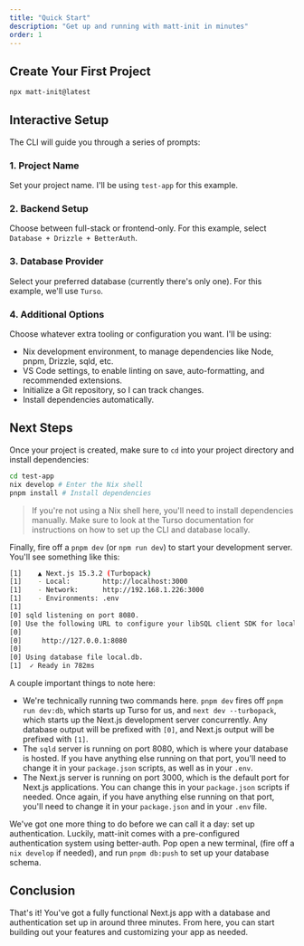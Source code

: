```yaml
---
title: "Quick Start"
description: "Get up and running with matt-init in minutes"
order: 1
---
```


## Create Your First Project

```bash
npx matt-init@latest
```

## Interactive Setup

The CLI will guide you through a series of prompts:

### 1. Project Name
Set your project name. I'll be using `test-app` for this example.

### 2. Backend Setup
Choose between full-stack or frontend-only. For this example, select `Database + Drizzle + BetterAuth`.

### 3. Database Provider
Select your preferred database (currently there's only one). For this example, we'll use `Turso`.

### 4. Additional Options
Choose whatever extra tooling or configuration you want. I'll be using:
   - Nix development environment, to manage dependencies like Node, pnpm, Drizzle, sqld, etc.
   - VS Code settings, to enable linting on save, auto-formatting, and recommended extensions.
   - Initialize a Git repository, so I can track changes.
   - Install dependencies automatically.

## Next Steps

Once your project is created, make sure to `cd` into your project directory and install dependencies:

```bash
cd test-app
nix develop # Enter the Nix shell
pnpm install # Install dependencies
```

> If you're not using a Nix shell here, you'll need to install dependencies manually. Make sure to look at the <Link href="/docs/usage/databases#turso">Turso</Link> documentation for instructions on how to set up the CLI and database locally.

Finally, fire off a `pnpm dev` (or `npm run dev`) to start your development server. You'll see something like this:

```bash
[1]    ▲ Next.js 15.3.2 (Turbopack)
[1]    - Local:        http://localhost:3000
[1]    - Network:      http://192.168.1.226:3000
[1]    - Environments: .env
[1]
[0] sqld listening on port 8080.
[0] Use the following URL to configure your libSQL client SDK for local development:
[0]
[0]     http://127.0.0.1:8080
[0]
[0] Using database file local.db.
[1]  ✓ Ready in 782ms
```

A couple important things to note here:
- We're technically running two commands here. `pnpm dev` fires off `pnpm run dev:db`, which starts up Turso for us, and `next dev --turbopack`, which starts up the Next.js development server concurrently. Any database output will be prefixed with `[0]`, and Next.js output will be prefixed with `[1]`.
- The `sqld` server is running on port 8080, which is where your database is hosted. If you have anything else running on that port, you'll need to change it in your `package.json` scripts, as well as in your `.env`.
- The Next.js server is running on port 3000, which is the default port for Next.js applications. You can change this in your `package.json` scripts if needed. Once again, if you have anything else running on that port, you'll need to change it in your `package.json` and in your `.env` file.

We've got one more thing to do before we can call it a day: set up authentication. Luckily, matt-init comes with a pre-configured authentication system using <Link>better-auth</Link>. Pop open a new terminal, (fire off a `nix develop` if needed), and run `pnpm db:push` to set up your database schema.

## Conclusion

That's it! You've got a fully functional Next.js app with a database and authentication set up in around three minutes. From here, you can start building out your features and customizing your app as needed.